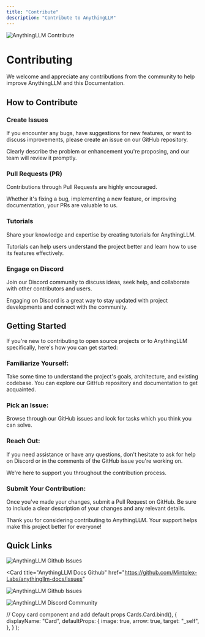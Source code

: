 ```yaml
---
title: "Contribute"
description: "Contribute to AnythingLLM"
---
```



<Image
  src="/images/home/contribute.png"
  height={1080}
  width={1920}
  quality={100}
  alt="AnythingLLM Contribute"
/>

# Contributing

We welcome and appreciate any contributions from the community to help improve AnythingLLM and this Documentation.

## How to Contribute

### Create Issues

If you encounter any bugs, have suggestions for new features, or want to discuss improvements, please create an issue on our GitHub repository.

Clearly describe the problem or enhancement you're proposing, and our team will review it promptly.

### Pull Requests (PR)

Contributions through Pull Requests are highly encouraged.

Whether it's fixing a bug, implementing a new feature, or improving documentation, your PRs are valuable to us.

### Tutorials

Share your knowledge and expertise by creating tutorials for AnythingLLM.

Tutorials can help users understand the project better and learn how to use its features effectively.

### Engage on Discord

Join our Discord community to discuss ideas, seek help, and collaborate with other contributors and users.

Engaging on Discord is a great way to stay updated with project developments and connect with the community.

## Getting Started

If you're new to contributing to open source projects or to AnythingLLM specifically, here's how you can get started:

### Familiarize Yourself:

Take some time to understand the project's goals, architecture, and existing codebase. You can explore our GitHub repository and documentation to get acquainted.

### Pick an Issue:

Browse through our GitHub issues and look for tasks which you think you can solve.

### Reach Out:

If you need assistance or have any questions, don't hesitate to ask for help on Discord or in the comments of the GitHub issue you're working on.

We're here to support you throughout the contribution process.

### Submit Your Contribution:

Once you've made your changes, submit a Pull Request on GitHub. Be sure to include a clear description of your changes and any relevant details.

Thank you for considering contributing to AnythingLLM. Your support helps make this project better for everyone!

## Quick Links

<Cards>
  <Card title="AnythingLLM Github" href="https://github.com/Mintplex-Labs/anything-llm/issues"> 
    <Image
      src="/images/getting-started/introduction/header-image.png" 
      height={1080} 
      width={1920} 
      quality={100}
      alt="AnythingLLM Github Issues"
    />
  </Card>

<Card
  title="AnythingLLM Docs Github"
  href="https://github.com/Mintplex-Labs/anythingllm-docs/issues"
>
  <Image
    src="/images/getting-started/support/github.png"
    height={1080}
    width={1920}
    quality={100}
    alt="AnythingLLM Github Issues"
  />
</Card>

  <Card title="Discord Community Invite" href="https://discord.gg/Dh4zSZCdsC"> 
    <Image
      src="/images/getting-started/support/discord.png" 
      height={1080} 
      width={1920}
      quality={100} 
      alt="AnythingLLM Discord Community"
    />
  </Card>
</Cards>

  // Copy card component and add default props
  Cards.Card.bind(),
  {
    displayName: "Card",
    defaultProps: {
      image: true,
      arrow: true,
      target: "_self",
    },
  }
);

<style global jsx>{`
  img {
    aspect-ratio: 16/9;
    object-fit: cover;
  }
`}</style>
